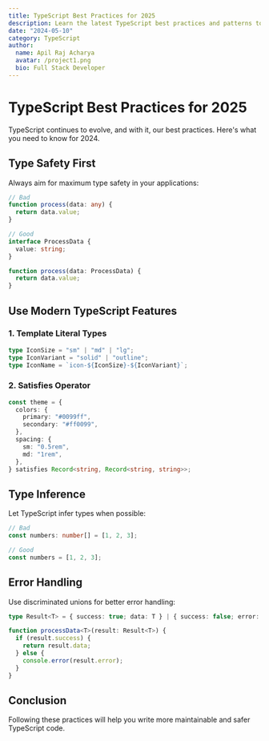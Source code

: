 ```yaml
---
title: TypeScript Best Practices for 2025
description: Learn the latest TypeScript best practices and patterns to write more maintainable and type-safe code.
date: "2024-05-10"
category: TypeScript
author:
  name: Apil Raj Acharya
  avatar: /project1.png
  bio: Full Stack Developer
---
```


# TypeScript Best Practices for 2025

TypeScript continues to evolve, and with it, our best practices. Here's what you need to know for 2024.

## Type Safety First

Always aim for maximum type safety in your applications:

```typescript
// Bad
function process(data: any) {
  return data.value;
}

// Good
interface ProcessData {
  value: string;
}

function process(data: ProcessData) {
  return data.value;
}
```

## Use Modern TypeScript Features

### 1. Template Literal Types

```typescript
type IconSize = "sm" | "md" | "lg";
type IconVariant = "solid" | "outline";
type IconName = `icon-${IconSize}-${IconVariant}`;
```

### 2. Satisfies Operator

```typescript
const theme = {
  colors: {
    primary: "#0099ff",
    secondary: "#ff0099",
  },
  spacing: {
    sm: "0.5rem",
    md: "1rem",
  },
} satisfies Record<string, Record<string, string>>;
```

## Type Inference

Let TypeScript infer types when possible:

```typescript
// Bad
const numbers: number[] = [1, 2, 3];

// Good
const numbers = [1, 2, 3];
```

## Error Handling

Use discriminated unions for better error handling:

```typescript
type Result<T> = { success: true; data: T } | { success: false; error: Error };

function processData<T>(result: Result<T>) {
  if (result.success) {
    return result.data;
  } else {
    console.error(result.error);
  }
}
```

## Conclusion

Following these practices will help you write more maintainable and safer TypeScript code.
